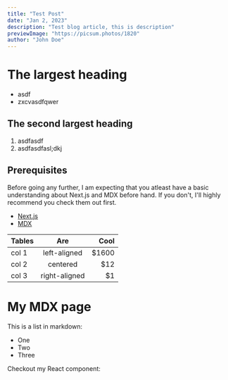 ```yaml
---
title: "Test Post"
date: "Jan 2, 2023"
description: "Test blog article, this is description"
previewImage: "https://picsum.photos/1820"
author: "John Doe"
---
```


# The largest heading

- asdf
- zxcvasdfqwer

## The second largest heading

1. asdfasdf
2. asdfasdfasl;dkj

## Prerequisites

Before going any further, I am expecting that you atleast have a basic understanding about Next.js and MDX before hand.
If you don't, I'll highly recommend you check them out first.

- [Next.js](https://nextjs.org)
- [MDX](https://mdxjs.com)

| Tables |      Are      |  Cool |
| ------ | :-----------: | ----: |
| col 1  | left-aligned  | $1600 |
| col 2  |   centered    |   $12 |
| col 3  | right-aligned |    $1 |

# My MDX page

This is a list in markdown:

- One
- Two
- Three

Checkout my React component:

